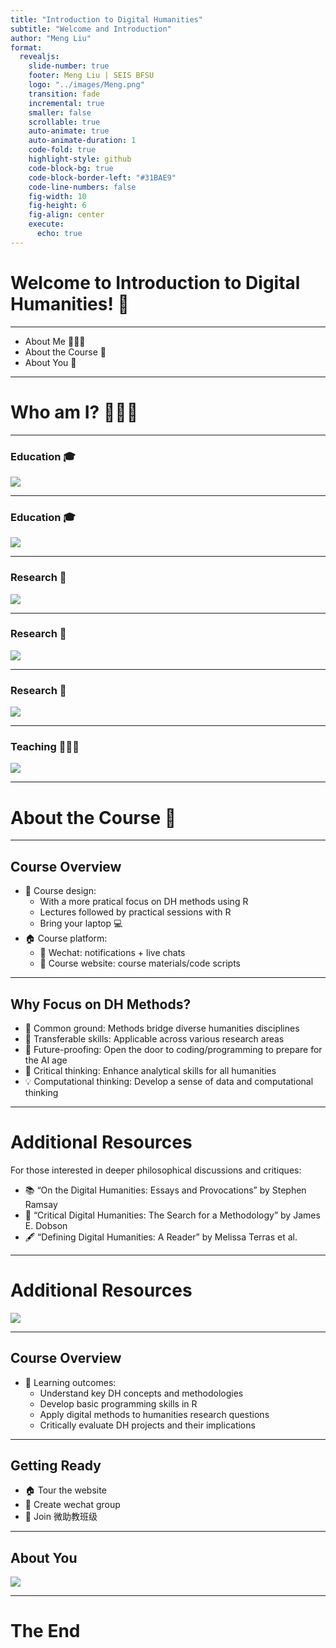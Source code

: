 ```yaml
---
title: "Introduction to Digital Humanities"
subtitle: "Welcome and Introduction"
author: "Meng Liu"
format:
  revealjs:
    slide-number: true
    footer: Meng Liu | SEIS BFSU
    logo: "../images/Meng.png"
    transition: fade
    incremental: true
    smaller: false
    scrollable: true
    auto-animate: true
    auto-animate-duration: 1 
    code-fold: true
    highlight-style: github
    code-block-bg: true
    code-block-border-left: "#31BAE9"
    code-line-numbers: false
    fig-width: 10
    fig-height: 6
    fig-align: center
    execute:
      echo: true
---
```


# Welcome to Introduction to Digital Humanities! 👋 {.centered}

---

- About Me 👩🏻‍🏫
- About the Course 🎯
- About You 👋

---


# Who am I? 🙋🏻‍♀️ {.centered}

---

### Education 🎓

![](../images/edu.png)

---

### Education 🎓

![](../images/cam.png)

---

### Research 🔬

![](../images/intro-research.png)


---

### Research 🔬

![](../images/intro-gs.png)

---


### Research 🔬

![](../images/ai.png)

---


### Teaching 👩🏻‍🏫 
![](../images/teaching.png)


---

# About the Course 🎯 {.centered}

---

## Course Overview 

- 🎒 Course design:
  - With a more pratical focus on DH methods using R
  - Lectures followed by practical sessions with R
  - Bring your laptop 💻
- 🏠 Course platform:
  - 💬 Wechat: notifications + live chats
  - 🛜 Course website: course materials/code scripts

---

## Why Focus on DH Methods?

- 🌉 Common ground: Methods bridge diverse humanities disciplines
- 🔧 Transferable skills: Applicable across various research areas
- 🚀 Future-proofing: Open the door to coding/programming to prepare for the AI age
- 🧠 Critical thinking: Enhance analytical skills for all humanities
- 💡 Computational thinking: Develop a sense of data and computational thinking

---

# Additional Resources

For those interested in deeper philosophical discussions and critiques:

- 📚 "On the Digital Humanities: Essays and Provocations" by Stephen Ramsay
- 🤔 "Critical Digital Humanities: The Search for a Methodology" by James E. Dobson
- 🖋️ "Defining Digital Humanities: A Reader" by Melissa Terras et al.

---

# Additional Resources

![](../images/resources.png)

---

## Course Overview 
- 🎯 Learning outcomes:
  - Understand key DH concepts and methodologies
  - Develop basic programming skills in R
  - Apply digital methods to humanities research questions
  - Critically evaluate DH projects and their implications

---

## Getting Ready
- 🏠 Tour the website 
- 💬 Create wechat group 
- 🤳 Join 微助教班级

---

## About You

![](../images/intro-survey.png)

---

# The End {.centered}
